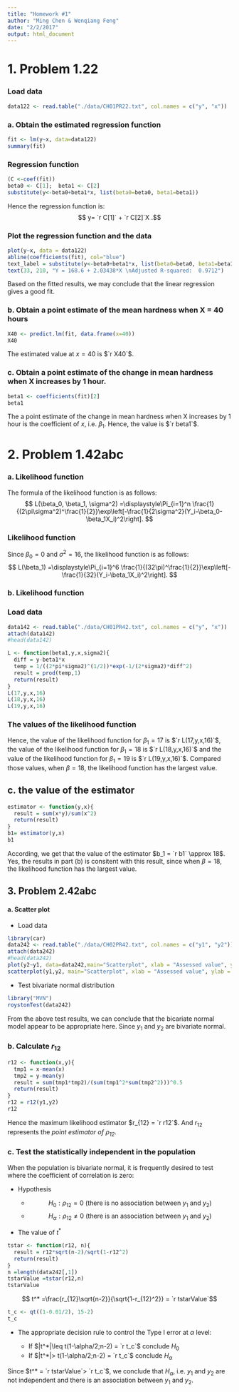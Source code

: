 ```yaml
---
title: "Homework #1"
author: "Ming Chen & Wenqiang Feng"
date: "2/2/2017"
output: html_document
---
```


# **1. Problem 1.22**

### Load data
```r
data122 <- read.table("./data/CH01PR22.txt", col.names = c("y", "x"))
```

### a. Obtain the estimated regression function
```r
fit <- lm(y~x, data=data122)
summary(fit)
```

### Regression function
```r
(C <-coef(fit))
beta0 <- C[1];  beta1 <- C[2] 
substitute(y<-beta0+beta1*x, list(beta0=beta0, beta1=beta1))
```
Hence the regression function is:
$$ y= `r C[1]` + `r C[2]`X .$$

### Plot the regression function and the data
```r
plot(y~x, data = data122)
abline(coefficients(fit), col="blue")
text_label = substitute(y<-beta0+beta1*x, list(beta0=beta0, beta1=beta1))
text(33, 210, "Y = 168.6 + 2.03438*X \nAdjusted R-squared:  0.9712")
```

Based on the fitted results, we may conclude that the linear regression gives a good fit.


### b. Obtain a point estimate of the mean hardness when X = 40 hours
```r
X40 <- predict.lm(fit, data.frame(x=40))
X40
```
The estimated value at $x=40$ is $`r X40`$.

### c. Obtain a point estimate of the change in mean hardness when X increases by 1 hour.
```r
beta1 <- coefficients(fit)[2]
beta1
```
The a point estimate of the change in mean hardness when X increases by 1 hour is the coefficient of $x$, i.e. $\beta_1$. Hence, the value is $`r beta1`$.

# **2. Problem 1.42abc**

### a. Likelihood function
 The formula of the likelihood function is as follows:
$$
 L(\beta_0, \beta_1, \sigma^2) =\displaystyle\Pi_{i=1}^n \frac{1}{(2\pi\sigma^2)^\frac{1}{2}}\exp\left[-\frac{1}{2\sigma^2}(Y_i-\beta_0-\beta_1X_i)^2\right].
$$

### Likelihood function

Since $\beta_0=0$ and $\sigma^2 =16$, the likelihood function is as follows:
$$
 L(\beta_1) =\displaystyle\Pi_{i=1}^6 \frac{1}{(32\pi)^\frac{1}{2}}\exp\left[-\frac{1}{32}(Y_i-\beta_1X_i)^2\right].
$$

### b. Likelihood function
### Load data
```r
data142 <- read.table("./data/CH01PR42.txt", col.names = c("y", "x"))
attach(data142)
#head(data142)
```

```r
L <- function(beta1,y,x,sigma2){
  diff = y-beta1*x
  temp = 1/((2*pi*sigma2)^(1/2))*exp(-1/(2*sigma2)*diff^2)
  result = prod(temp,1)
  return(result)
}
L(17,y,x,16)
L(18,y,x,16)
L(19,y,x,16)
```

### The values of the likelihood function

Hence, the value of the likelihood function for $\beta_1 =17$ is $`r L(17,y,x,16)`$, the value of the likelihood function for $\beta_1 =18$ is $`r L(18,y,x,16)`$ and the value of the likelihood function for $\beta_1 =19$ is $`r L(19,y,x,16)`$.  Compared those values, when $\beta =18$, the likelihood function has the largest value. 

## c. the value of the estimator
```r
estimator <- function(y,x){
  result = sum(x*y)/sum(x^2)
  return(result)
}
b1= estimator(y,x)
b1
```

According, we get that the value of the estimator $b_1 = `r b1` \approx 18$.  Yes, the results in part (b) is consitent with this result, since when $\beta =18$, the likelihood function has the largest value.

## **3. Problem 2.42abc**

#### a. Scatter plot 
* Load data
```r
library(car)
data242 <- read.table("./data/CH02PR42.txt", col.names = c("y1", "y2"))
attach(data242)
#head(data242)
plot(y2~y1, data=data242,main="Scatterplot", xlab = "Assessed value", ylab = "Sales price")
scatterplot(y1,y2, main="Scatterplot", xlab = "Assessed value", ylab = "Sales price")
```

* Test bivariate normal distribution  
```r
library("MVN")
roystonTest(data242)
```

From the above test results, we can conclude that the bicariate normal model appear to be appropriate here. Since $y_1$ and $y_2$ are bivariate normal.

### b.  Calculate $r_{12}$ 
```r
r12 <- function(x,y){
  tmp1 = x-mean(x)
  tmp2 = y-mean(y)
  result = sum(tmp1*tmp2)/(sum(tmp1^2*sum(tmp2^2)))^0.5
  return(result)
}
r12 = r12(y1,y2)
r12
```
Hence the maximum likelihood estimator $r_{12} = `r r12`$. And $r_{12}$ represents the *point estimator of $\rho_{12}$*.

### c. Test the statistically independent in the population  

When the population is bivariate normal, it is frequently desired to test where the coefficient of correlation is zero:
  
  * Hypothesis
    
    + $$ H_0 : \rho_{12} =0 ~\text{(there is no association between $y_1$ and $y_2)$}$$
    + $$ H_\alpha : \rho_{12} \neq 0 ~\text{(there is an association between $y_1$ and $y_2$)}$$
  
  * The value of $t^*$
```r
tstar <- function(r12, n){
  result = r12*sqrt(n-2)/sqrt(1-r12^2)
  return(result)
}
n =length(data242[,1])
tstarValue =tstar(r12,n)
tstarValue
```
 $$ t^* =\frac{r_{12}\sqrt{n-2}}{\sqrt{1-r_{12}^2}} = `r tstarValue`$$
  
```r
t_c <- qt((1-0.01/2), 15-2)
t_c
```

  * The appropriate decision rule to control the Type I error at $\alpha$ level:

      + If $|t^*|\leq t(1-\alpha/2;n-2) = `r t_c`$  conclude $H_0$
      + If $|t^*|> t(1-\alpha/2;n-2) = `r t_c`$  conclude $H_\alpha$
      
Since $t^* = `r tstarValue`> `r t_c`$,  we conclude that $H_\alpha$, i.e. $y_1$ and $y_2$ are not independent and there is an association between $y_1$ and $y_2$.      
